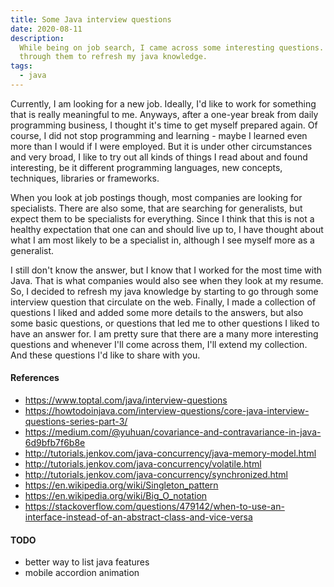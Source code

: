 ```yaml
---
title: Some Java interview questions
date: 2020-08-11
description:
  While being on job search, I came across some interesting questions. I went
  through them to refresh my java knowledge.
tags:
  - java
---
```



Currently, I am looking for a new job. Ideally, I'd like to work for something
that is really meaningful to me. Anyways, after a one-year break from daily
programming business, I thought it's time to get myself prepared again. Of
course, I did not stop programming and learning - maybe I learned even more than
I would if I were employed. But it is under other circumstances and very broad,
I like to try out all kinds of things I read about and found interesting, be it
different programming languages, new concepts, techniques, libraries or
frameworks.

When you look at job postings though, most companies are looking for
specialists. There are also some, that are searching for generalists, but expect
them to be specialists for everything. Since I think that this is not a healthy
expectation that one can and should live up to, I have thought about what I am
most likely to be a specialist in, although I see myself more as a generalist.

I still don't know the answer, but I know that I worked for the most time with
Java. That is what companies would also see when they look at my resume. So, I
decided to refresh my java knowledge by starting to go through some interview
question that circulate on the web. Finally, I made a collection of questions I
liked and added some more details to the answers, but also some basic questions,
or questions that led me to other questions I liked to have an answer for. I am
pretty sure that there are a many more interesting questions and whenever I'll
come across them, I'll extend my collection. And these questions I'd like to
share with you.

<Questions />

#### References

- https://www.toptal.com/java/interview-questions
- https://howtodoinjava.com/interview-questions/core-java-interview-questions-series-part-3/
- https://medium.com/@yuhuan/covariance-and-contravariance-in-java-6d9bfb7f6b8e
- http://tutorials.jenkov.com/java-concurrency/java-memory-model.html
- http://tutorials.jenkov.com/java-concurrency/volatile.html
- http://tutorials.jenkov.com/java-concurrency/synchronized.html
- https://en.wikipedia.org/wiki/Singleton_pattern
- https://en.wikipedia.org/wiki/Big_O_notation
- https://stackoverflow.com/questions/479142/when-to-use-an-interface-instead-of-an-abstract-class-and-vice-versa

#### TODO

- better way to list java features
- mobile accordion animation
